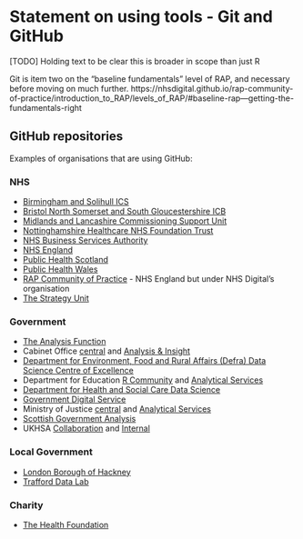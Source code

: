 # Statement on using tools - Git and GitHub

\[TODO\] Holding text to be clear this is broader in scope than just R

Git is item two on the "baseline fundamentals" level of RAP, and necessary before moving on much further. https://nhsdigital.github.io/rap-community-of-practice/introduction_to_RAP/levels_of_RAP/#baseline-rap---getting-the-fundamentals-right


## GitHub repositories

Examples of organisations that are using GitHub:

### NHS

* [Birmingham and Solihull ICS](https://github.com/Birmingham-and-Solihull-ICS)    
* [Bristol North Somerset and South Gloucestershire ICB](https://github.com/nhs-bnssg-analytics)  
* [Midlands and Lancashire Commissioning Support Unit](https://github.com/MLCSU)  
* [Nottinghamshire Healthcare NHS Foundation  Trust](https://github.com/CDU-data-science-team/)  
* [NHS Business Services Authority](https://github.com/nhsbsa-data-analytics)
* [NHS England](https://github.com/nhsengland)  
* [Public Health Scotland](https://github.com/Public-Health-Scotland)  
* [Public Health Wales](https://github.com/public-health-wales-health-intelligence)
* [RAP Community of Practice](https://github.com/NHSDigital/rap-community-of-practice) - NHS England but under NHS Digital's organisation  
* [The Strategy Unit](https://github.com/The-Strategy-Unit)  

### Government

* [The Analysis Function](https://github.com/best-practice-and-impact)
* Cabinet Office [central](https://github.com/cabinetoffice) and [Analysis & Insight](https://github.com/co-analysis)
* [Department for Environment, Food and Rural Affairs (Defra) Data Science Centre of Excellence](https://github.com/Defra-Data-Science-Centre-of-Excellence)
* Department for Education [R Community](https://github.com/DfE-R-Community) and [Analytical Services](https://github.com/dfe-analytical-services)
* [Department for Health and Social Care Data Science](https://github.com/DataS-DHSC)
* [Government Digital Service](https://github.com/alphagov)
* Ministry of Justice [central](https://github.com/ministryofjustice) and [Analytical Services](https://github.com/moj-analytical-services)
* [Scottish Government Analysis](https://github.com/ScotGovAnalysis)
* UKHSA [Collaboration](https://github.com/ukhsa-collaboration) and [Internal](https://github.com/UKHSA-Internal)

### Local Government

* [London Borough of Hackney](https://github.com/LBHackney-IT)
* [Trafford Data Lab](https://github.com/traffordDataLab)

### Charity

* [The Health Foundation](https://github.com/HFAnalyticsLab)

